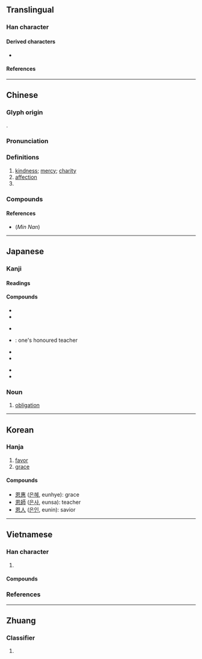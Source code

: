{{character info/new}}
==Translingual==

===Han character===
{{Han char|rn=61|rad=心|as=06|sn=10|four=60330|canj=WKP|ids=⿱因心}}

====Derived characters====
* {{l|mul|[[𫣆]], [[嗯]], [[𡟯]], [[𪩊]], [[𢞴]], [[摁]], [[𬻹]], [[𬃼]], [[煾]], [[𤨒]], [[䅰]], [[𨪜]], [[蒽]], [[𤹕]]}}

====References====
{{Han ref|kx=0385.110|dkj=10591|dj=0716.080|hdz=42290.180|uh=6069}}

----

==Chinese==
{{zh-forms|alt=㤙}}

===Glyph origin===
{{Han etym}}
{{Han compound|因|心|ls=psc|c1=p|c2=s|t2=heart}}.

===Pronunciation===
{{zh-pron
|m=ēn
|m-s=
|c=jan1
|c-t=yin1
|g=
|h=pfs=ên
|j=
|mb=áing
|md=ŏng
|mn=xm,qz,tp,tn,kh,lk,km,mg,hc,tc:un/zz,yl,tn:in/sx:irn
<!-- |mn_note=ern - only pronounced by Nan'an, Dehua and Yongchun dialect speakers -->
|mn-t=ng1/eng1/êng1/ing1
|mn-t_note=ng1 - Chaozhou; eng1 - Shantou, Chenghai, Raoping; êng1 - Jieyang; ing1 - Chaoyang, Puning, Huilai, Lufeng, Haifeng
|w=
|x=
|mc=y
|oc=y
|ma=Zh-en.ogg
|cat=n,pn
}}

===Definitions===
{{zh-hanzi}}

# [[kindness]]; [[mercy]]; [[charity]]
# [[affection]]
# {{surname|zh}}

===Compounds===
{{zh-der|國恩|恩愛|恩寵|恩仇|恩賜|恩德|恩典|恩公|恩惠|恩將仇報|恩情|恩人|恩榮|恩赦|恩師|恩同再造|恩物|恩義|恩怨|恩准|一飯之恩|不知恩義|世恩錄|以義割恩|伯恩|伯恩斯坦|佩恩|僕固懷恩|再生之恩|再造之恩|凱恩斯|刻薄寡恩|割恩|割恩斷義|千恩萬謝|卵翼之恩|厚恩|合恩角|君恩|吳承恩|周恩來|培恩|報恩|大恩|大恩不謝|大恩人|大恩大德|天恩|寡恩|寡恩少義|小恩小惠|布勞恩|布萊恩特|忘恩失義|忘恩背義|忘恩負義|恩主|恩主公|恩倖|恩光|恩勤|恩同父母|恩威並濟|恩威並用|恩威並著|恩威並行|恩威並重|恩官|恩宥|恩家|恩山義海|恩幸|恩念|恩怨分明|恩恤|恩斷意絕|恩斷義絕|恩旨|恩星照命|恩格斯|恩梅開江|恩榮宴|恩波|恩深義重|恩澤|恩田|恩相|恩眄|恩眷|恩禮|恩私|恩科|恩紀|恩給制|恩臨|恩臺|恩舊|恩詔|恩貢|恩賞|恩遇|恩重丘山|恩重如山|恩門|恩露|恩餉|恩養|恩養錢|恩魚|意斷恩絕|感恩|感恩圖報|感恩戴德|感恩戴義|感恩節|感恩荷德|慈恩宗|慈恩寺|慚恩|承恩|承恩門|拜恩私第|推恩|救命之恩|施仁布恩|施恩|施恩布德|梯恩梯|樹恩|沐恩|法外施恩|波恩病|洪恩|渥恩|湛恩|湯恩比|潘恩|鴻恩|澤深恩重|父母恩勤|特恩|百般恩愛|皇恩|知恩不報|知恩報恩|知遇之恩|私恩小惠|絲恩髮怨|罔極之恩|義山恩海|義斷恩絕|義海恩山|義重恩深|背恩|背恩忘義|膏恩|舊愛宿恩|蒙恩|覃恩|覆庇之恩|謝恩|負義忘恩|賣恩|辜恩背義|辜恩負義|違恩負義|金恩|開恩|隆恩|隆恩曠典|隆恩盛德|雨露之恩|霑恩|顧復之恩|魚朝恩|龍恩|恩施|師恩|宣恩|恩施土家族苗族自治州}}

====References====
* (''Min Nan'') {{thcwd|5973}}

----

==Japanese==

===Kanji===
{{ja-kanji|grade=5|rs=心06}}

====Readings====
{{ja-readings
|goon=おん
|kanon=おん
|kun=めぐ-み
}}

====Compounds====
{{top4}}
* {{ja-r|恩愛|おんあい}}
* {{ja-r|恩義|おんぎ}}
{{mid4}}
* {{ja-r|恩恵|おんけい}}
* {{ja-r|恩師|おんし}}: one's honoured teacher
{{mid4}}
* {{ja-r|恩赦|おんしゃ}}
* {{ja-r|恩賞|おんしょう}}
{{mid4}}
* {{ja-r|恩人|おんじん}}
* {{ja-r|恩寵|おんちょう}}
{{bottom}}

===Noun===
{{ja-noun|おん}}

# [[obligation]]

----

==Korean==

===Hanja===
{{ko-hanja/new|은}}

# [[favor]]
# [[grace]]

====Compounds====
* [[恩惠]] ([[은혜]], eunhye): grace
* [[恩師]] ([[은사]], eunsa): teacher
* [[恩人]] ([[은인]], eunin): savior

----

==Vietnamese==

===Han character===
{{vi-readings|rs=心06
|hanviet=ân-tdcndg;tdcntd;gdhn
|phienthiet=
|nom=ơn-tdcndg;tdcntd;gdhn;btcn;taberd, ân-tdcndg;tdcntd;taberd
}}

# {{han tu form of|[[ân]], [[ơn]]|[[favor]]; [[grace]]}}

====Compounds====
{{der3|vi
|{{vi-l|愛恩|ái ân}}
|{{vi-l|感恩|[[cảm ơn]] / [[cám ơn]]}}
}}

===References===
<references/>
----
==Zhuang==

===Classifier===
{{za-head|classifier}}

# {{za-sawndip form of|aen}}